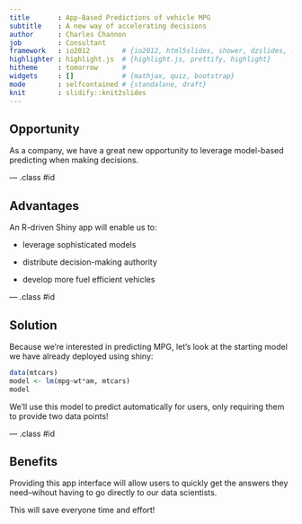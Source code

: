 ```yaml
---
title       : App-Based Predictions of vehicle MPG
subtitle    : A new way of accelerating decisions
author      : Charles Channon
job         : Consultant
framework   : io2012        # {io2012, html5slides, shower, dzslides, ...}
highlighter : highlight.js  # {highlight.js, prettify, highlight}
hitheme     : tomorrow      # 
widgets     : []            # {mathjax, quiz, bootstrap}
mode        : selfcontained # {standalone, draft}
knit        : slidify::knit2slides
---
```


## Opportunity

As a company, we have a great new opportunity to leverage model-based predicting when making decisions.

--- .class #id 

## Advantages

An R-driven Shiny app will enable us to:

* leverage sophisticated models

* distribute decision-making authority

* develop more fuel efficient vehicles

--- .class #id 

## Solution

Because we're interested in predicting MPG, let's look at the starting model we have already deployed using shiny:

```r
data(mtcars)
model <- lm(mpg~wt*am, mtcars)
model
```

We'll use this model to predict automatically for users, only requiring them to provide two data points!

--- .class #id

## Benefits

Providing this app interface will allow users to quickly get the answers they need--wihout having to go directly to our data scientists.

This will save everyone time and effort!
